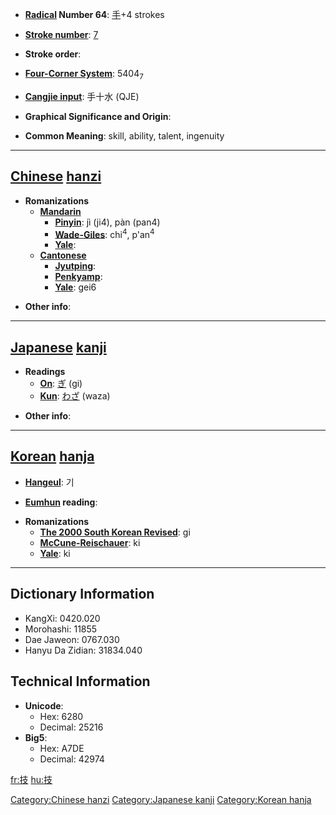 * '''[[Wiktionary:Chinese radical index| Radical]] Number 64''': [[Wiktionary:Chinese radical index 手|手]]+4 strokes

* '''[[Wiktionary:Chinese total strokes index|Stroke number]]''': [[Wiktionary:Chinese total strokes index 7|7]]

* '''Stroke order''': 

* '''[[Wiktionary:Chinese four corner index|Four-Corner System]]''': 5404<sub>7</sub>

* '''[[Wiktionary:Chinese Cangjie index|Cangjie input]]''': 手十水 (QJE)

* '''Graphical Significance and Origin''': 

* '''Common Meaning''': skill, ability, talent, ingenuity

----

== [[Chinese]] [[hanzi]] ==

* '''Romanizations'''
** '''[[Mandarin]]'''
*** '''[[Pinyin]]''': jì (ji4), pàn (pan4)
*** '''[[Wade-Giles]]''': chi<sup>4</sup>, p'an<sup>4</sup>
*** '''[[Yale]]''': 
** '''[[Cantonese]]'''
*** '''[[Jyutping]]''':
*** '''[[Penkyamp]]''': 
*** '''[[Yale]]''': gei6

* '''Other info''': 

----

== [[Japanese]] [[kanji]] ==

* '''Readings'''
** '''[[On]]''': [[ぎ]] (gi)
** '''[[Kun]]''': [[わざ]] (waza)

* '''Other info''':  

----

== [[Korean]] [[hanja]] ==

* '''[[Hangeul]]''': 기

* '''[[Eumhun]] reading''': 

* '''Romanizations'''
** '''[[The 2000 South Korean Revised Romanization|The 2000 South Korean Revised]]''': gi
** '''[[McCune-Reischauer]]''': ki
** '''[[Yale]]''': ki

----

== Dictionary Information ==

* KangXi: 0420.020
* Morohashi: 11855
* Dae Jaweon: 0767.030
* Hanyu Da Zidian: 31834.040

== Technical Information ==

* '''Unicode''':
** Hex: 6280
** Decimal: 25216
* '''Big5''':
** Hex: A7DE
** Decimal: 42974

[[Category:Chinese hanzi]]
[[Category:Japanese kanji]]
[[Category:Korean hanja]]

[[fr:技]]
[[hu:技]]